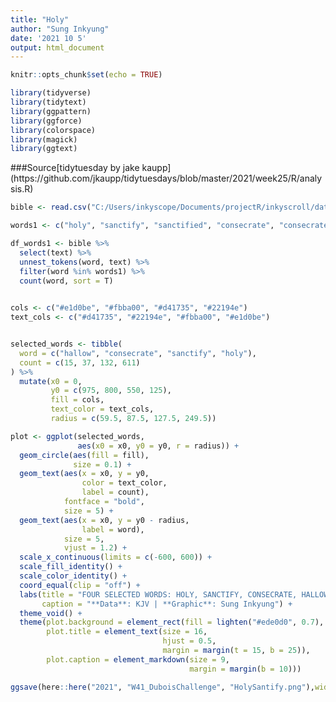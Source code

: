 ```yaml
---
title: "Holy"
author: "Sung Inkyung"
date: '2021 10 5'
output: html_document
---
```


```r
knitr::opts_chunk$set(echo = TRUE)
```

```r
library(tidyverse)
library(tidytext)
library(ggpattern)
library(ggforce)
library(colorspace)
library(magick)
library(ggtext)
```
###Source[tidytuesday by jake kaupp] (https://github.com/jkaupp/tidytuesdays/blob/master/2021/week25/R/analysis.R)
```r
bible <- read.csv("C:/Users/inkyscope/Documents/projectR/inkyscroll/data/bible_kjv_new.csv")

words1 <- c("holy", "sanctify", "sanctified", "consecrate", "consecrated", "consecration", "hallow")

df_words1 <- bible %>% 
  select(text) %>% 
  unnest_tokens(word, text) %>% 
  filter(word %in% words1) %>% 
  count(word, sort = T)
  
```


```r
cols <- c("#e1d0be", "#fbba00", "#d41735", "#22194e")
text_cols <- c("#d41735", "#22194e", "#fbba00", "#e1d0be")


selected_words <- tibble(
  word = c("hallow", "consecrate", "sanctify", "holy"),
  count = c(15, 37, 132, 611)
) %>% 
  mutate(x0 = 0,
         y0 = c(975, 800, 550, 125),
         fill = cols,
         text_color = text_cols,
         radius = c(59.5, 87.5, 127.5, 249.5))

plot <- ggplot(selected_words, 
               aes(x0 = x0, y0 = y0, r = radius)) +
  geom_circle(aes(fill = fill), 
              size = 0.1) +
  geom_text(aes(x = x0, y = y0, 
                color = text_color, 
                label = count), 
            fontface = "bold", 
            size = 5) +
  geom_text(aes(x = x0, y = y0 - radius, 
                label = word), 
            size = 5, 
            vjust = 1.2) +
  scale_x_continuous(limits = c(-600, 600)) +
  scale_fill_identity() +
  scale_color_identity() +
  coord_equal(clip = "off") +
  labs(title = "FOUR SELECTED WORDS: HOLY, SANCTIFY, CONSECRATE, HALLOW",
       caption = "**Data**: KJV | **Graphic**: Sung Inkyung") +
  theme_void() +
  theme(plot.background = element_rect(fill = lighten("#ede0d0", 0.7), color = NA),
        plot.title = element_text(size = 16, 
                                  hjust = 0.5,
                                  margin = margin(t = 15, b = 25)),
        plot.caption = element_markdown(size = 9,
                                        margin = margin(b = 10)))

ggsave(here::here("2021", "W41_DuboisChallenge", "HolySantify.png"),width = 23, height = 25, units = "cm")

  

```

